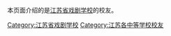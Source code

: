 本页面介绍的是[[江苏省戏剧学校|江苏省戏剧学校]]的校友。

[[Category:江苏省戏剧学校|Category:江苏省戏剧学校]]
[[Category:江苏各中等学校校友|Category:江苏各中等学校校友]]